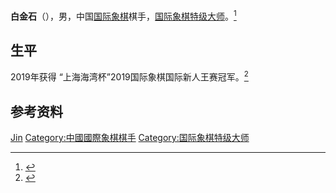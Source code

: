 '''白金石'''（{{bd|1999年|}}），男，中国[[国际象棋|国际象棋]]棋手，[[国际象棋特级大师|国际象棋特级大师]]。<ref>{{Cite web|title=Jinshi Bai chess games|url=https://www.365chess.com/players/Jinshi_Bai|accessdate=2020-12-15|work=365Chess|archive-date=2021-04-15|archive-url=https://web.archive.org/web/20210415222739/https://www.365chess.com/players/Jinshi_Bai|dead-url=no}}</ref>

== 生平 ==
2019年获得 “上海海湾杯”2019国际象棋国际新人王赛冠军。<ref>{{Cite web|title=白金石夺得2019年国象国际新人王赛冠军|url=http://www.xinhuanet.com/2019-09/11/c_1124984792.htm|accessdate=2020-12-15|work=新华网|archive-date=2020-08-07|archive-url=https://web.archive.org/web/20200807173440/http://www.xinhuanet.com/2019-09/11/c_1124984792.htm|dead-url=no}}</ref>

== 参考资料 ==
{{reflist}}

{{中国人物小作品}}
{{中国国际象棋特级大师}}

{{Authority control}}
{{DEFAULTSORT:Bai白}}
[[Category:白姓|Jin]]
[[Category:中國國際象棋棋手|Category:中國國際象棋棋手]]
[[Category:国际象棋特级大师|Category:国际象棋特级大师]]